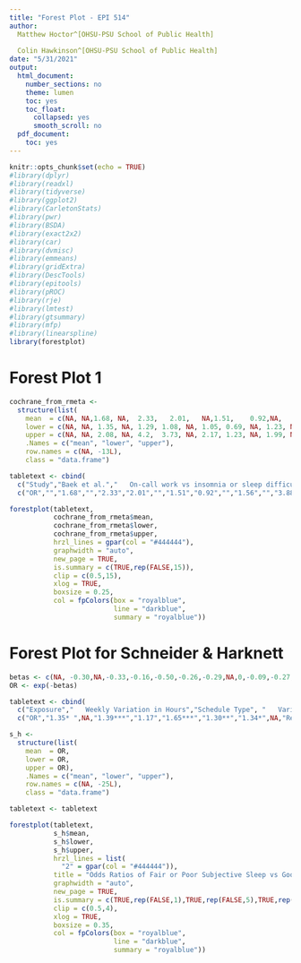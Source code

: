 ```yaml
---
title: "Forest Plot - EPI 514"
author:
  Matthew Hoctor^[OHSU-PSU School of Public Health]
  
  Colin Hawkinson^[OHSU-PSU School of Public Health]
date: "5/31/2021"
output:
  html_document:
    number_sections: no
    theme: lumen
    toc: yes
    toc_float:
      collapsed: yes
      smooth_scroll: no
  pdf_document:
    toc: yes
---
```


```r
knitr::opts_chunk$set(echo = TRUE)
#library(dplyr)
#library(readxl)
#library(tidyverse)
#library(ggplot2)
#library(CarletonStats)
#library(pwr)
#library(BSDA)
#library(exact2x2)
#library(car)
#library(dvmisc)
#library(emmeans)
#library(gridExtra)
#library(DescTools)
#library(epitools)
#library(pROC)
#library(rje)
#library(lmtest)
#library(gtsummary)
#library(mfp)
#library(linearspline)
library(forestplot)
```

# Forest Plot 1

```r
cochrane_from_rmeta <- 
  structure(list(
    mean  = c(NA, NA,1.68, NA,	2.33,	2.01,	NA,1.51,	0.92,NA,	1.56,	NA,3.88,	3.11,	2.87,	2.22), 
    lower = c(NA, NA, 1.35, NA, 1.29, 1.08, NA, 1.05, 0.69, NA, 1.23, NA, 1.36, 1.57, 1.38, 1.17),
    upper = c(NA, NA, 2.08, NA, 4.2,  3.73, NA, 2.17, 1.23, NA, 1.99, NA, 11.08, 6.19, 5.98, 4.18)),
    .Names = c("mean", "lower", "upper"), 
    row.names = c(NA, -13L), 
    class = "data.frame")

tabletext <- cbind(
  c("Study","Baek et al.","   On-call work vs insomnia or sleep difficulties","Chung et al.","   3 consecutive night shifts vs insomnia","   Short recovery periods between shifts vs insomnia","Karhula et al.","   On-call work vs sleep difficulties (German)","   On-call work vs sleep difficulties (Finnish)","Lee et al.","   On-call work vs insomnia or sleep difficulties","Zhang et al.","   Other shift work vs sleep disorder","   2-shift work vs sleep disorder","   3-shift work vs sleep disorder","   4-shift work vs sleep disorder"),
  c("OR","","1.68","","2.33","2.01","","1.51","0.92","","1.56","","3.88","3.11","2.87","2.22"))

forestplot(tabletext, 
           cochrane_from_rmeta$mean,
           cochrane_from_rmeta$lower,
           cochrane_from_rmeta$upper,
           hrzl_lines = gpar(col = "#444444"),
           graphwidth = "auto",
           new_page = TRUE,
           is.summary = c(TRUE,rep(FALSE,15)),
           clip = c(0.5,15), 
           xlog = TRUE, 
           boxsize = 0.25,
           col = fpColors(box = "royalblue",
                          line = "darkblue",
                          summary = "royalblue"))
```

# Forest Plot for Schneider & Harknett

```r
betas <- c(NA, -0.30,NA,-0.33,-0.16,-0.50,-0.26,-0.29,NA,0,-0.09,-0.27,-0.35,NA,-0.54,-0.44,-0.41,-0.33,NA,0,-0.06,-0.25,-0.51,-0.85,-1.23)
OR <- exp(-betas)
```

```r
tabletext <- cbind(
  c("Exposure","   Weekly Variation in Hours","Schedule Type", "   Variable", "   Regular Evening", "   Regular Night", "   Rotating", "   Other", "Advance Notice", "   14+ Days", "   0-2 Days", "   3-6 Days", "   7-14 Days", "Other Shift Types", "   Shift Cancellation", "   On-Call", "   Clopening", "   Schedule Decided By Employer", "Work Instability Scale", "   0", "   1", "   2","   3","   4","   5+"),
  c("OR","1.35* ",NA,"1.39***","1.17","1.65***","1.30**","1.34*",NA,"Ref","1.09","1.31**","1.42**",NA,"1.72***","1.55***","1.51***","1.39***","","Ref","1.06","1.28*","1.67***","2.34***","3.42***"))
```

```r
s_h <- 
  structure(list(
    mean  = OR, 
    lower = OR,
    upper = OR),
    .Names = c("mean", "lower", "upper"), 
    row.names = c(NA, -25L), 
    class = "data.frame")

tabletext <- tabletext

forestplot(tabletext, 
           s_h$mean,
           s_h$lower,
           s_h$upper,
           hrzl_lines = list(
             "2" = gpar(col = "#444444")),
           title = "Odds Ratios of Fair or Poor Subjective Sleep vs Good or Excellent",
           graphwidth = "auto",
           new_page = TRUE,
           is.summary = c(TRUE,rep(FALSE,1),TRUE,rep(FALSE,5),TRUE,rep(FALSE,4),TRUE,rep(FALSE,4),TRUE,rep(FALSE,6)),
           clip = c(0.5,4), 
           xlog = TRUE, 
           boxsize = 0.35,
           col = fpColors(box = "royalblue",
                          line = "darkblue",
                          summary = "royalblue"))
```